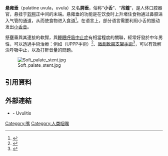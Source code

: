 {{NoteTA
|1=腭
}}
{{Infobox anatomy
| Name        = 悬雍垂
| Latin       = uvula palatina
| Image       = Tonsils diagram zh.jpg
| Caption     = 人嘴中悬雍垂的位置
| Width       = 
| Precursor   = 
| System      = 
| Location    = [[口腔|口腔]]
| Artery      = 
| Vein        = 
| Nerve       = 
| Lymph       = 
<!--
| GraySubject  = 241
| GrayPage     = 1112
| MeshName     = Uvula
| MeshNumber   = A14.549.617.780.729
| Dorlands     = nine/000958036
| DorlandsID   = Uvula
-->
}}
'''悬雍垂'''（palatine uvula，uvula）又名'''腭垂'''，俗称“'''小舌'''”、“'''吊鐘'''”，是人体口腔器官，悬挂于[[软腭|软腭]]正中间的末端。悬雍垂的功能是在饮食时上升堵住食物通过鼻腔进入气管的通道，从而使食物进入食道<ref>{{cite encyclopedia |encyclopedia=辞海 : 第六版, 彩图本 |volume=1 |publisher=上海辞书出版社 |isbn=978-7-5326-2859-9 |pages=537 |edition=第1版}}</ref>。在语言上，部分语言需要利用小舌的振动发出[[小舌音|小舌音]]。

懸壅垂與其連接的軟腭，與[[睡眠呼吸中止症|睡眠呼吸中止症]]有相當程度的關聯，經常好發於中年男性，可以透過手術治療：例如{{le|懸雍垂腭咽整型手術|Uvulopalatopharyngoplasty}}（UPPP手術）<ref>{{Cite web |url=http://edn.udn.com/news/view.jsp?aid=712659&cid=13 |title=近5年來 一次性的止鼾支架手術廣獲好評 |access-date=2017-02-15 |archive-url=https://web.archive.org/web/20170215212401/http://edn.udn.com/news/view.jsp?aid=712659&cid=13 |archive-date=2017-02-15 |dead-url=yes }}</ref>、[[微創軟腭支架手術|微創軟腭支架手術]]<ref>{{Cite web |url=https://anntw.com/articles/20140730-w88T |title=如雷鼾聲擾人 軟腭手術降音量 |access-date=2017-02-15 |archive-date=2020-05-19 |archive-url=https://web.archive.org/web/20200519133627/https://anntw.com/articles/20140730-w88T |dead-url=no }}</ref>，可以有效解決呼吸中止，以及打鼾音量的問題。

[[File:Soft_palate_stent.jpg|thumb]]

== 引用資料 ==
{{reflist}}

== 外部連結 ==
{{Commons|Palatine uvula}}
* {{MedlinePlus|001257}} - Uvulitis

[[Category:嘴|Category:嘴]]
[[Category:人类咽喉|Category:人类咽喉]]